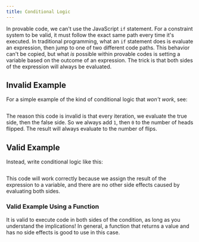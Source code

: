 ```yaml
---
title: Conditional Logic
---
```



In provable code, we can't use the JavaScript `if` statement.  For a constraint system to be valid, it must follow the exact
same path every time it's executed.  In traditional programming, what an `if` statement does is evaluate an expression, then
jump to one of two different code paths.  This behavior can't be copied, but what _is_ possible within provable codes is
setting a variable based on the outcome of an expression.  The trick is that both sides of the expression will always be 
evaluated.

## Invalid Example
For a simple example of the kind of conditional logic that _won't work_, see:

```ts file=../snippets/conditional-logic/conditional-logic.ts start=start_invalid_execution end=end_invalid_execution
```

The reason this code is invalid is that every iteration, we evaluate the true side, then the false side.  So we always 
add `1`, then `0` to the number of heads flipped.  The result will always evaluate to the number of flips.

## Valid Example
Instead, write conditional logic like this:

```ts file=../snippets/conditional-logic/conditional-logic.ts start=start_valid_execution end=end_valid_execution
```

This code will work correctly because we assign the result of the expression to a variable, and there are no other 
side effects caused by evaluating both sides.

### Valid Example Using a Function
It is valid to execute code in both sides of the condition, as long as you understand the implications!  In general, a function
that returns a value and has no side effects is good to use in this case.

```ts file=../snippets/conditional-logic/conditional-logic.ts start=start_2_valid_execution_with_function end=end_2_valid_execution_with_function
```
